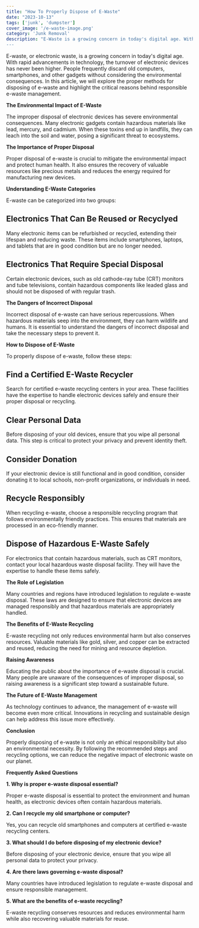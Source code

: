 ```yaml
---
title: "How To Properly Dispose of E-Waste"
date: "2023-10-13"
tags: ['junk', 'dumpster']
cover_image: '/e-waste-image.png'
category: 'Junk Removal'
description: "E-Waste is a growing concern in today's digital age. With rapid advancements in technology, the turnover of electronic devices has never been higher...
---
```


E-waste, or electronic waste, is a growing concern in today's digital age. With rapid advancements in technology, the turnover of electronic devices has never been higher. People frequently discard old computers, smartphones, and other gadgets without considering the environmental consequences. In this article, we will explore the proper methods for disposing of e-waste and highlight the critical reasons behind responsible e-waste management.

<CustomImage src="https://raw.githubusercontent.com/bwestwood11/junk-removal-blog/main/images/computer-waste.png" alt='computer parts waste and how to propely remove e-waste' priority />

**The Environmental Impact of E-Waste**

The improper disposal of electronic devices has severe environmental consequences. Many electronic gadgets contain hazardous materials like lead, mercury, and cadmium. When these toxins end up in landfills, they can leach into the soil and water, posing a significant threat to ecosystems.

<CustomImage src="https://raw.githubusercontent.com/bwestwood11/junk-removal-blog/main/images/environment-affect.png" alt='recycling e-waste properly' priority />

**The Importance of Proper Disposal** 

Proper disposal of e-waste is crucial to mitigate the environmental impact and protect human health. It also ensures the recovery of valuable resources like precious metals and reduces the energy required for manufacturing new devices.

**Understanding E-Waste Categories**

E-waste can be categorized into two groups:

## **Electronics That Can Be Reused or Recyclyed**

Many electronic items can be refurbished or recycled, extending their lifespan and reducing waste. These items include smartphones, laptops, and tablets that are in good condition but are no longer needed.

## **Electronics That Require Special Disposal**

Certain electronic devices, such as old cathode-ray tube (CRT) monitors and tube televisions, contain hazardous components like leaded glass and should not be disposed of with regular trash.

<CustomImage src="https://raw.githubusercontent.com/bwestwood11/junk-removal-blog/main/images/tube-tv.png" alt='tube tvs need proper disposal' priority />

**The Dangers of Incorrect Disposal**

Incorrect disposal of e-waste can have serious repercussions. When hazardous materials seep into the environment, they can harm wildlife and humans. It is essential to understand the dangers of incorrect disposal and take the necessary steps to prevent it.

**How to Dispose of E-Waste**

To properly dispose of e-waste, follow these steps:

## **Find a Certified E-Waste Recycler**

Search for certified e-waste recycling centers in your area. These facilities have the expertise to handle electronic devices safely and ensure their proper disposal or recycling.

## **Clear Personal Data**

Before disposing of your old devices, ensure that you wipe all personal data. This step is critical to protect your privacy and prevent identity theft.

<CustomImage src="https://raw.githubusercontent.com/bwestwood11/junk-removal-blog/main/images/remove-sim.png" alt='remove sim to protect yourself from theft' priority />

## **Consider Donation**

If your electronic device is still functional and in good condition, consider donating it to local schools, non-profit organizations, or individuals in need.

## **Recycle Responsibly**

When recycling e-waste, choose a responsible recycling program that follows environmentally friendly practices. This ensures that materials are processed in an eco-friendly manner.

## **Dispose of Hazardous E-Waste Safely**

For electronics that contain hazardous materials, such as CRT monitors, contact your local hazardous waste disposal facility. They will have the expertise to handle these items safely.

**The Role of Legislation**

Many countries and regions have introduced legislation to regulate e-waste disposal. These laws are designed to ensure that electronic devices are managed responsibly and that hazardous materials are appropriately handled.

**The Benefits of E-Waste Recycling**

E-waste recycling not only reduces environmental harm but also conserves resources. Valuable materials like gold, silver, and copper can be extracted and reused, reducing the need for mining and resource depletion.

**Raising Awareness**

Educating the public about the importance of e-waste disposal is crucial. Many people are unaware of the consequences of improper disposal, so raising awareness is a significant step toward a sustainable future.

**The Future of E-Waste Management**

As technology continues to advance, the management of e-waste will become even more critical. Innovations in recycling and sustainable design can help address this issue more effectively.

<CustomImage src="https://raw.githubusercontent.com/bwestwood11/junk-removal-blog/main/images/e-waste-image.png" alt='remove sim to protect yourself from theft' priority />

**Conclusion**

Properly disposing of e-waste is not only an ethical responsibility but also an environmental necessity. By following the recommended steps and recycling options, we can reduce the negative impact of electronic waste on our planet.

**Frequently Asked Questions**

**1. Why is proper e-waste disposal essential?**

Proper e-waste disposal is essential to protect the environment and human health, as electronic devices often contain hazardous materials.

**2. Can I recycle my old smartphone or computer?**

Yes, you can recycle old smartphones and computers at certified e-waste recycling centers.

**3. What should I do before disposing of my electronic device?**

Before disposing of your electronic device, ensure that you wipe all personal data to protect your privacy.

**4. Are there laws governing e-waste disposal?**

Many countries have introduced legislation to regulate e-waste disposal and ensure responsible management.

**5. What are the benefits of e-waste recycling?**

E-waste recycling conserves resources and reduces environmental harm while also recovering valuable materials for reuse.


